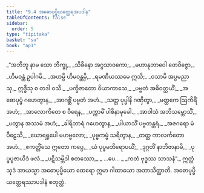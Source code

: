 ```yaml
---
title: "9.4 အဓောပုပ္ဖိယတ္ထေရအပဒါန"
tableOfContents: false
sidebar:
  order: 5
type: "tipitaka"
basket: "su"
book: "ap1"
---
```



<DynamicBreadcrumb />

<Division number="22" book="ap1">

<Paragraph number="1713" type="verses" book="ap1">
_“အဘိဘူ နာမ သော ဘိက္ခု,_  
_သိခိနော အဂ္ဂသာဝကော;_  
_မဟာနုဘာဝေါ တေဝိဇ္ဇော,_  
_ဟိမဝန္တံ ဥပါဂမိ._  

</Paragraph>

</Division>
<Division number="23" book="ap1">

<Paragraph number="1714" type="verses" book="ap1">
_အဟမ္ပိ ဟိမဝန္တမှိ,_  
_ရမဏီယဿမေ ဣသိ;_  
_ဝသာမိ အပ္ပမညာသု,_  
ဣဒ္ဓီသု စ တဒါ ဝသီ._  

</Paragraph>

</Division>
<Division number="24" book="ap1">

<Paragraph number="1715" type="verses" book="ap1">
_ပက္ခိဇာတော ဝိယာကာသေ,_  
_ပဗ္ဗတံ အဓိဝတ္ထယိံ;_  
_အဓောပုပ္ဖံ ဂဟေတွာန,_  
_အာဂစ္ဆိံ ပဗ္ဗတံ အဟံ._  

</Paragraph>

</Division>
<Division number="25" book="ap1">

<Paragraph number="1716" type="verses" book="ap1">
_သတ္တ ပုပ္ဖါနိ ဂဏှိတွာ,_  
_မတ္ထကေ ဩကိရိံ အဟံ;_  
_အာလောကိတေ စ ဝီရေန,_  
_ပက္ကာမိံ ပါစိနာမုခေါ._  

</Paragraph>

</Division>
<Division number="26" book="ap1">

<Paragraph number="1717" type="verses" book="ap1">
_အာဝါသံ အဘိသမ္ဘောသိံ,_  
_ပတွာန အဿမံ အဟံ;_  
_ခါရိဘာရံ ဂဟေတွာန,_  
_ပါယာသိံ ပဗ္ဗတန္တရံ._  

</Paragraph>

</Division>
<Division number="27" book="ap1">

<Paragraph number="1718" type="verses" book="ap1">
_အဇဂရော မံ ပီဠေသိ,_  
_ဃောရရူပေါ မဟဗ္ဗလော;_  
_ပုဗ္ဗကမ္မံ သရိတွာန,_  
_တတ္ထ ကာလင်္ကတော အဟံ._  

</Paragraph>

</Division>
<Division number="28" book="ap1">

<Paragraph number="1719" type="verses" book="ap1">
_ဧကတ္တိံသေ ဣတော ကပ္ပေ,_  
_ယံ ပုပ္ဖမဘိရောပယိံ;_  
_ဒုဂ္ဂတိံ နာဘိဇာနာမိ,_  
_ပုပ္ဖပူဇာယိဒံ ဖလံ._  

</Paragraph>

</Division>
<Division number="29" book="ap1">

<Paragraph number="1720" type="verses" book="ap1">
_ပဋိသမ္ဘိဒါ စတဿော,_  
_ …ပေ… _  
_ကတံ ဗုဒ္ဓဿ သာသနံ”._  

</Paragraph>

<Paragraph number="1721" book="ap1">
ဣတ္ထံ သုဒံ အာယသ္မာ အဓောပုပ္ဖိယော ထေရော ဣမာ ဂါထာယော အဘာသိတ္ထာတိ.

</Paragraph>
</Division>

<Paragraph number="1722" type="center" book="ap1">
အဓောပုပ္ဖိယတ္ထေရဿာပဒါနံ စတုတ္ထံ.
</Paragraph>